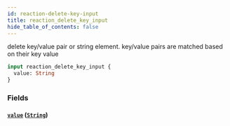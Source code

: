 ```yaml
---
id: reaction-delete-key-input
title: reaction_delete_key_input
hide_table_of_contents: false
---
```


delete key/value pair or string element. key/value pairs are matched based on their key value

```graphql
input reaction_delete_key_input {
  value: String
}
```

### Fields

#### [`value`](#) ([`String`](../scalars/string))
